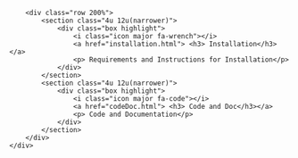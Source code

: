 <!--html_preserve-->
<section class="wrapper style1">
	<div class="container">
		<div class="row 200%">
			<section class="4u 12u(narrower)">
				<div class="box highlight">
					<i class="icon major fa-wrench"></i>
					<a href="installation.html"> <h3> Installation</h3></a>
					<p> Requirements and Instructions for Installation</p>
				</div>
			</section>
			<section class="4u 12u(narrower)">
				<div class="box highlight">
					<i class="icon major fa-code"></i>
					<a href="codeDoc.html"> <h3> Code and Doc</h3></a>
					<p> Code and Documentation</p>
				</div>
			</section>
		</div>
	</div>
</section>



<!--/html_preserve-->